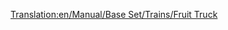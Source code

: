 [[Translation:en/Manual/Base Set/Trains/Fruit Truck]]
{{hu/Manual/Base Set/Trains/Navbox Vagonok}}
{{hu/Manual/Base Set/Trains/Vagonok|Name=Gyümölcsszállító vagon
|Picture=[[File:en/Manual/Base Set/Trains/Fruittruck.png]]
|NormalCost=£1,066 ($2,132)
|NormalWeight=18 / 43 t
|NormalCapacity=25 tonna gyümölcs
|MonoCost="
|MonoWeight=18 / 48 t
|MonoCapacity=30 tonna gyümölcs
|MagCost="
|MagWeight=18 / 50 t
|MagCapacity=32 tonna gyümölcs
|Description=Rakományához, a [[hu/Manual/Base Set/Cargos/Gyümölcs|gyümölcshöz]] hasonlóan csak [[hu/Manual/Éghajlatok#szubtropusi|szubtrópusi]] éghajlaton elérhető.
}}